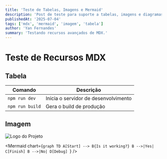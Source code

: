 ```yaml
---
title: 'Teste de Tabelas, Imagens e Mermaid'
description: 'Post de teste para suporte a tabelas, imagens e diagramas Mermaid em MDX.'
publishedAt: '2025-07-04'
tags: ['mdx', 'mermaid', 'imagem', 'tabela']
author: 'Yan Fernandes'
summary: 'Testando recursos avançados de MDX.'
---
```



# Teste de Recursos MDX

## Tabela

| Comando | Descrição |
|---------|-----------|
| `npm run dev` | Inicia o servidor de desenvolvimento |
| `npm run build` | Gera o build de produção |

## Imagem

![Logo do Projeto](/logo.png)

<Mermaid chart={`graph TD
    A[Start] --> B{Is it working?}
    B -->|Yes| C[Finish]
    B -->|No| D[Debug]
`} />

